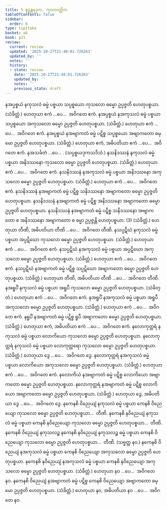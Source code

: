 ```yaml
---
title: 5 စူဠန္တရဒုက, ကုသလတ္တိက
tableOfContents: false
sidebar:
  order: 6
type: tipitaka
basket: ab
book: p21
review:
  current: review
  updated: '2025-10-27T21:48:01.726263'
  updated_by: ''
  notes: ''
  history:
  - state: review
    date: '2025-10-27T21:48:01.726263'
    updated_by: ''
    notes: ''
    previous_state: draft
---
```



<ReviewStatus review={frontmatter.review} showDetails={true} />

<HypothesisAnnotation frontmatter={frontmatter} />

<DynamicBreadcrumb />

<Division number="10" book="p21" e="ch" v="40" p="351">

<Paragraph number="23" book="p21">
နအပ္ပစ္စယံ နကုသလံ ဓမ္မံ ပစ္စယာ သပ္ပစ္စယော ကုသလော ဓမ္မော ဥပ္ပဇ္ဇတိ ဟေတုပစ္စယာ. (သံခိတ္တံ.) ဟေတုယာ ဧကံ …ပေ…  အဝိဂတေ ဧကံ.
</Paragraph>

<Paragraph number="24" book="p21">
နအပ္ပစ္စယံ နအကုသလံ ဓမ္မံ ပစ္စယာ သပ္ပစ္စယော အကုသလော ဓမ္မော ဥပ္ပဇ္ဇတိ ဟေတုပစ္စယာ. (သံခိတ္တံ.) ဟေတုယာ ဧကံ …ပေ…  အဝိဂတေ ဧကံ.
</Paragraph>

<Paragraph number="25" book="p21">
နအပ္ပစ္စယံ နအဗျာကတံ ဓမ္မံ ပဋိစ္စ သပ္ပစ္စယော အဗျာကတော ဓမ္မော ဥပ္ပဇ္ဇတိ ဟေတုပစ္စယာ. (သံခိတ္တံ.) ဟေတုယာ ဧကံ, အဓိပတိယာ ဧကံ …ပေ…  အဝိဂတေ ဧကံ.
</Paragraph>

</Division>
<Division number="11" book="p21" e="ch" v="40" p="351">

<Paragraph number="26" book="p21">
နအသင်္ခတံ …ပေ… . (သပ္ပစ္စယဒုကသဒိသံ.)
</Paragraph>

</Division>
<Division number="12" book="p21" e="ch" v="40" p="351">

<Paragraph number="27" book="p21">
နသနိဒဿနံ နကုသလံ ဓမ္မံ ပစ္စယာ အနိဒဿနော ကုသလော ဓမ္မော ဥပ္ပဇ္ဇတိ ဟေတုပစ္စယာ. (သံခိတ္တံ.) ဟေတုယာ ဧကံ …ပေ…  အဝိဂတေ ဧကံ.
</Paragraph>

<Paragraph number="28" book="p21">
နသနိဒဿနံ နအကုသလံ ဓမ္မံ ပစ္စယာ အနိဒဿနော အကုသလော ဓမ္မော ဥပ္ပဇ္ဇတိ ဟေတုပစ္စယာ. (သံခိတ္တံ.) ဟေတုယာ ဧကံ …ပေ…  အဝိဂတေ ဧကံ.
</Paragraph>

<Paragraph number="29" book="p21">
နသနိဒဿနံ နအဗျာကတံ ဓမ္မံ ပဋိစ္စ သနိဒဿနော အဗျာကတော ဓမ္မော ဥပ္ပဇ္ဇတိ ဟေတုပစ္စယာ. နသနိဒဿနံ နအဗျာကတံ ဓမ္မံ ပဋိစ္စ အနိဒဿနော အဗျာကတော ဓမ္မော ဥပ္ပဇ္ဇတိ ဟေတုပစ္စယာ. နသနိဒဿနံ နအဗျာကတံ ဓမ္မံ ပဋိစ္စ သနိဒဿနော အဗျာကတော စ အနိဒဿနော အဗျာကတော စ ဓမ္မာ ဥပ္ပဇ္ဇန္တိ ဟေတုပစ္စယာ. (3) (သံခိတ္တံ.) ဟေတုယာ တီဏိ, အဓိပတိယာ တီဏိ …ပေ…  အဝိဂတေ တီဏိ.
</Paragraph>

</Division>
<Division number="13" book="p21" e="ch" v="40" p="352">

<Paragraph number="30" book="p21">
နသပ္ပဋိဃံ နကုသလံ ဓမ္မံ ပစ္စယာ အပ္ပဋိဃော ကုသလော ဓမ္မော ဥပ္ပဇ္ဇတိ ဟေတုပစ္စယာ. (သံခိတ္တံ.) ဟေတုယာ ဧကံ …ပေ…  အဝိဂတေ ဧကံ.
</Paragraph>

<Paragraph number="31" book="p21">
နသပ္ပဋိဃံ နအကုသလံ ဓမ္မံ ပစ္စယာ အပ္ပဋိဃော အကုသလော ဓမ္မော ဥပ္ပဇ္ဇတိ ဟေတုပစ္စယာ. (သံခိတ္တံ.) ဟေတုယာ ဧကံ …ပေ…  အဝိဂတေ ဧကံ.
</Paragraph>

<Paragraph number="32" book="p21">
နသပ္ပဋိဃံ နအဗျာကတံ ဓမ္မံ ပဋိစ္စ သပ္ပဋိဃော အဗျာကတော ဓမ္မော ဥပ္ပဇ္ဇတိ ဟေတုပစ္စယာ. (သံခိတ္တံ.) ဟေတုယာ တီဏိ, အဓိပတိယာ တီဏိ …ပေ…  အဝိဂတေ တီဏိ.
</Paragraph>

</Division>
<Division number="14" book="p21" e="ch" v="40" p="352">

<Paragraph number="33" book="p21">
နအရူပိံ နကုသလံ ဓမ္မံ ပစ္စယာ အရူပီ ကုသလော ဓမ္မော ဥပ္ပဇ္ဇတိ ဟေတုပစ္စယာ. (သံခိတ္တံ.) ဟေတုယာ ဧကံ …ပေ…  အဝိဂတေ ဧကံ.
</Paragraph>

<Paragraph number="34" book="p21">
နအရူပိံ နအကုသလံ ဓမ္မံ ပစ္စယာ အရူပီ အကုသလော ဓမ္မော ဥပ္ပဇ္ဇတိ ဟေတုပစ္စယာ. (သံခိတ္တံ.) ဟေတုယာ ဧကံ …ပေ…  အဝိဂတေ ဧကံ.
</Paragraph>

<Paragraph number="35" book="p21">
နရူပိံ နအဗျာကတံ ဓမ္မံ ပဋိစ္စ ရူပီ အဗျာကတော ဓမ္မော ဥပ္ပဇ္ဇတိ ဟေတုပစ္စယာ. (သံခိတ္တံ.) ဟေတုယာ ဧကံ, အဓိပတိယာ ဧကံ …ပေ…  အဝိဂတေ ဧကံ.
</Paragraph>

</Division>
<Division number="15" book="p21" e="ch" v="40" p="352">

<Paragraph number="36" book="p21">
နလောကုတ္တရံ နကုသလံ ဓမ္မံ ပစ္စယာ လောကိယော ကုသလော ဓမ္မော ဥပ္ပဇ္ဇတိ ဟေတုပစ္စယာ. နလောကုတ္တရံ နကုသလံ ဓမ္မံ ပစ္စယာ လောကုတ္တရော ကုသလော ဓမ္မော ဥပ္ပဇ္ဇတိ ဟေတုပစ္စယာ. (သံခိတ္တံ.) ဟေတုယာ ဒွေ …ပေ…  အဝိဂတေ ဒွေ.
</Paragraph>

<Paragraph number="37" book="p21">
နလောကုတ္တရံ နအကုသလံ ဓမ္မံ ပစ္စယာ လောကိယော အကုသလော ဓမ္မော ဥပ္ပဇ္ဇတိ ဟေတုပစ္စယာ. (သံခိတ္တံ.) ဟေတုယာ ဧကံ …ပေ…  အဝိဂတေ ဧကံ.
</Paragraph>

<Paragraph number="38" book="p21">
နလောကိယံ နအဗျာကတံ ဓမ္မံ ပဋိစ္စ လောကိယော အဗျာကတော ဓမ္မော ဥပ္ပဇ္ဇတိ ဟေတုပစ္စယာ. နလောကုတ္တရံ နအဗျာကတံ ဓမ္မံ ပဋိစ္စ လောကိယော အဗျာကတော ဓမ္မော ဥပ္ပဇ္ဇတိ ဟေတုပစ္စယာ. (သံခိတ္တံ.) ဟေတုယာ ဒွေ, အဓိပတိယာ ဒွေ …ပေ…  အဝိဂတေ ဒွေ.
</Paragraph>

</Division>
<Division number="16" book="p21" e="ch" v="40" p="352">

<Paragraph number="39" book="p21">
နကေနစိ ဝိညေယျံ နကုသလံ ဓမ္မံ ပစ္စယာ ကေနစိ ဝိညေယျော ကုသလော ဓမ္မော ဥပ္ပဇ္ဇတိ ဟေတုပစ္စယာ…  တီဏိ.
</Paragraph>

<Paragraph number="40" book="p21">
နကေနစိ နဝိညေယျံ နကုသလံ ဓမ္မံ ပစ္စယာ ကေနစိ နဝိညေယျော ကုသလော ဓမ္မော ဥပ္ပဇ္ဇတိ ဟေတုပစ္စယာ…  တီဏိ.
</Paragraph>

<Paragraph number="41" book="p21">
နကေနစိ ဝိညေယျံ နကုသလဉ္စ နကေနစိ နဝိညေယျံ နကုသလဉ္စ ဓမ္မံ ပစ္စယာ ကေနစိ ဝိညေယျော ကုသလော ဓမ္မော ဥပ္ပဇ္ဇတိ ဟေတုပစ္စယာ…  တီဏိ. (သဗ္ဗတ္ထ နဝ.)
</Paragraph>

<Paragraph number="42" book="p21">
နကေနစိ ဝိညေယျံ နအကုသလံ ဓမ္မံ ပစ္စယာ ကေနစိ ဝိညေယျော အကုသလော ဓမ္မော ဥပ္ပဇ္ဇတိ ဟေတုပစ္စယာ. နကေနစိ နဝိညေယျံ နအကုသလံ ဓမ္မံ ပစ္စယာ ကေနစိ နဝိညေယျော အကုသလော ဓမ္မော ဥပ္ပဇ္ဇတိ ဟေတုပစ္စယာ. (သံခိတ္တံ.) ဟေတုယာ နဝ …ပေ…  အဝိဂတေ နဝ.
</Paragraph>

<Paragraph number="43" book="p21">
နကေနစိ ဝိညေယျံ နအဗျာကတံ ဓမ္မံ ပဋိစ္စ ကေနစိ ဝိညေယျော အဗျာကတော ဓမ္မော ဥပ္ပဇ္ဇတိ ဟေတုပစ္စယာ. (သံခိတ္တံ.) ဟေတုယာ နဝ, အဓိပတိယာ နဝ …ပေ…  အဝိဂတေ နဝ.
</Paragraph>
</Division>